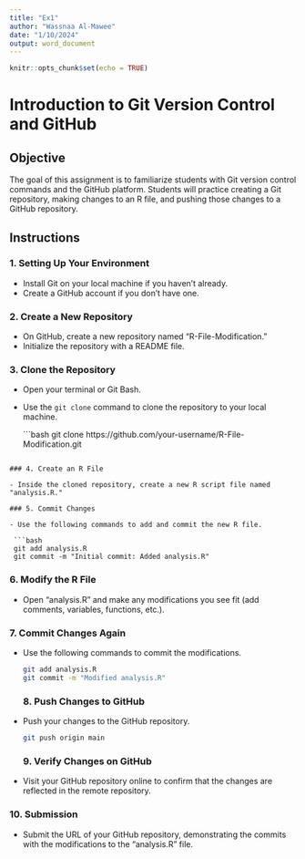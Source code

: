 ```yaml
---
title: "Ex1"
author: "Wassnaa Al-Mawee"
date: "1/10/2024"
output: word_document
---
```


```r
knitr::opts_chunk$set(echo = TRUE)
```

# Introduction to Git Version Control and GitHub

## Objective

The goal of this assignment is to familiarize students with Git version control commands and the GitHub platform. Students will practice creating a Git repository, making changes to an R file, and pushing those changes to a GitHub repository.

## Instructions

### 1. Setting Up Your Environment

- Install Git on your local machine if you haven't already.
- Create a GitHub account if you don't have one.

### 2. Create a New Repository

- On GitHub, create a new repository named "R-File-Modification."
- Initialize the repository with a README file.

### 3. Clone the Repository

- Open your terminal or Git Bash.
- Use the `git clone` command to clone the repository to your local machine.

  ```bash
  git clone https://github.com/your-username/R-File-Modification.git
 
 ``` 

### 4. Create an R File

- Inside the cloned repository, create a new R script file named "analysis.R."

### 5. Commit Changes

- Use the following commands to add and commit the new R file.

  ```bash
  git add analysis.R
  git commit -m "Initial commit: Added analysis.R"
  ```
### 6. Modify the R File

- Open "analysis.R" and make any modifications you see fit (add comments, variables, functions, etc.).

### 7. Commit Changes Again

- Use the following commands to commit the modifications.
  ```bash
  git add analysis.R
  git commit -m "Modified analysis.R"
  ```
### 8. Push Changes to GitHub

- Push your changes to the GitHub repository.
  
  ```bash
  git push origin main
  ```
### 9. Verify Changes on GitHub

- Visit your GitHub repository online to confirm that the changes are reflected in the remote repository.

### 10. Submission

- Submit the URL of your GitHub repository, demonstrating the commits with the modifications to the "analysis.R" file.



